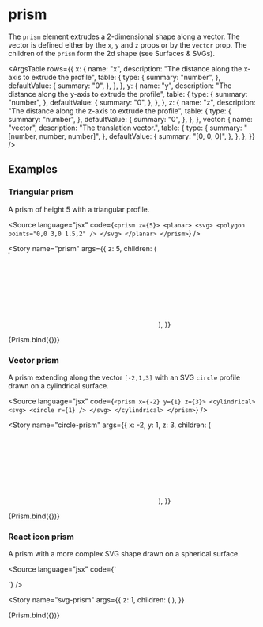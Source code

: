 
<Meta title="Reference/Constructions/Prism" />

# prism

The `prism` element extrudes a 2-dimensional shape along a vector. The vector is defined either by the `x`, `y` and `z` props or by the `vector` prop. The children of the `prism` form the 2d shape (see <Link to="reference-surfaces-svgs--introduction">Surfaces & SVGs</Link>).

<ArgsTable
  rows={{
    x: {
      name: "x",
      description: "The distance along the x-axis to extrude the profile",
      table: {
        type: {
          summary: "number",
        },
        defaultValue: {
          summary: "0",
        },
      },
    },
    y: {
      name: "y",
      description: "The distance along the y-axis to extrude the profile",
      table: {
        type: {
          summary: "number",
        },
        defaultValue: {
          summary: "0",
        },
      },
    },
    z: {
      name: "z",
      description: "The distance along the z-axis to extrude the profile",
      table: {
        type: {
          summary: "number",
        },
        defaultValue: {
          summary: "0",
        },
      },
    },
    vector: {
      name: "vector",
      description: "The translation vector.",
      table: {
        type: {
          summary: "[number, number, number]",
        },
        defaultValue: {
          summary: "[0, 0, 0]",
        },
      },
    },
  }}
/>

## Examples


### Triangular prism

A prism of height 5 with a triangular profile.

<Source
  language="jsx"
  code={`
<prism z={5}>
  <planar>
    <svg>
      <polygon points="0,0 3,0 1.5,2" />
    </svg>
  </planar>
</prism>
`}
/>

<Story
  name="prism"
  args={{
    z: 5,
    children: (
      <planar>
        <svg>
          <polygon points="0,0 3,0 1.5,2" />
        </svg>
      </planar>
    ),
  }}
>
  {Prism.bind({})}
</Story>

### Vector prism

A prism extending along the vector `[-2,1,3]` with an SVG `circle` profile drawn on a cylindrical surface.

<Source
  language="jsx"
  code={`
<prism x={-2} y={1} z={3}>
  <cylindrical>
    <svg>
      <circle r={1} />
    </svg>
  </cylindrical>
</prism>
`}
/>

<Story
  name="circle-prism"
  args={{
    x: -2,
    y: 1,
    z: 3,
    children: (
      <cylindrical>
        <svg>
          <circle r={1} />
        </svg>
      </cylindrical>
    ),
  }}
>
  {Prism.bind({})}
</Story>

### React icon prism

A prism with a more complex SVG shape drawn on a spherical surface.

<Source language="jsx" code={`

<prism z={1}>
  <spherical radius={10}>
    <ReactIcon />
  </spherical>
</prism>
`} />

<Story
  name="svg-prism"
  args={{
    z: 1,
    children: (
      <spherical radius={10}>
        <ReactIcon />
      </spherical>
    ),
  }}
>
  {Prism.bind({})}
</Story>
